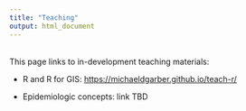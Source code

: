 ```yaml
---
title: "Teaching"
output: html_document
---
```


<br> This page links to in-development teaching materials:

-   R and R for GIS: <https://michaeldgarber.github.io/teach-r/>

-   Epidemiologic concepts: link TBD
